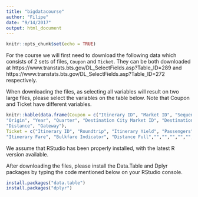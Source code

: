 ```yaml
---
title: "bigdatacourse"
author: "Filipe"
date: "9/14/2017"
output: html_document
---
```


```r
knitr::opts_chunk$set(echo = TRUE)
```

For the course we will first need to download the following data which consists of 2 sets of files, `Coupon` and `Ticket`.
They can be both downloaded at https://www.transtats.bts.gov/DL_SelectFields.asp?Table_ID=289 and https://www.transtats.bts.gov/DL_SelectFields.asp?Table_ID=272 respectively.

When downloading the files, as selecting all variables will result on two large files, please select the variables on the table below. Note that Coupon and Ticket have different variables.

```r
knitr::kable(data.frame(Coupon = c("Itinerary ID", "Market ID", "Sequence Number", "Origin City Market ID",  
"Origin", "Year", "Quarter", "Destination City Market ID", "Destination", "Trip Break", "Operating Carrier", 
"Distance", "Gateway"),
Ticket = c("Itinerary ID", "Roundtrip", "Itinerary Yield", "Passengers",
"Itinerary Fare", "Bulkfare Indicator", "Distance Full","","","","","","")))
```

We assume that RStudio has been properly installed, with the latest R version available.

After downloading the files, please install the Data.Table and Dplyr packages by typing the code mentioned below on your RStudio console.

```r
install.packages("data.table")
install.packages("dplyr")
```